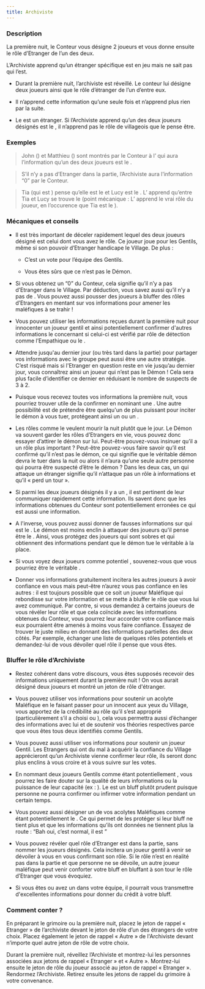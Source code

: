 ```yaml
---
title: Archiviste
---
```



<Role ARCHIVISTE header />

### Description
La première nuit, le Conteur vous désigne 2 joueurs et vous donne ensuite le rôle d’Etranger de l’un des deux.

L’Archiviste apprend qu’un étranger spécifique est en jeu mais ne sait pas qui l’est.

-	Durant la première nuit, l’archiviste est réveillé. Le conteur lui désigne deux joueurs ainsi que le rôle d’étranger de l’un d’entre eux.

-	Il n’apprend cette information qu’une seule fois et n’apprend plus rien par la suite.

-	Le <Role SOULARD /> est un étranger. Si l’Archiviste apprend qu’un des deux joueurs désignés est le <Role SOULARD />, il n’apprend pas le rôle de villageois que le <Role SOULARD /> pense être.

 
### Exemples  
> John (<Role VERTUEUX />) et Matthieu (<Role BARON />) sont montrés par le Conteur à l’<Role ARCHIVISTE /> qui aura l’information qu’un des deux joueurs est le <Role VERTUEUX />.

> S’il n’y a pas d’Etranger dans la partie, l’Archiviste aura l’information “0” par le Conteur.

> Tia (qui est <Role SOULARD />) pense qu’elle est le <Role MOINE /> et Lucy est le <Role CROQUE_MORT />. L’<Role ARCHIVISTE /> apprend qu’entre Tia et Lucy se trouve le <Role SOULARD /> (point mécanique : L’<Role ARCHIVISTE /> apprend le vrai rôle du joueur, en l’occurence que Tia est le <Role SOULARD />).


### Mécaniques et conseils
- Il est très important de déceler rapidement lequel des deux joueurs désigné est celui dont vous avez le rôle. Ce joueur joue pour les Gentils, même si son pouvoir d’Etranger handicape le Village. De plus :
    
    - C’est un vote pour l’équipe des Gentils.
    
    - Vous êtes sûrs que ce n’est pas le Démon.

- Si vous obtenez un “0” du Conteur, cela signifie qu’il n’y a pas d’Etranger dans le Village. Par déduction, vous savez aussi qu’il n’y a pas de <Role BARON />. Vous pouvez aussi pousser des joueurs à bluffer des rôles d’Etrangers en mentant sur vos informations pour amener les maléfiques à se trahir !

- Vous pouvez utiliser les informations reçues durant la première nuit pour innocenter un joueur gentil et ainsi potentiellement confirmer d'autres informations le concernant si celui-ci est vérifié par rôle de détection comme l’Empathique ou le <Role GARDIEN />.

- Attendre jusqu'au dernier jour (ou très tard dans la partie) pour partager vos informations avec le groupe peut aussi être une autre stratégie. C’est risqué mais si l'Etranger en question reste en vie jusqu’au dernier jour, vous connaîtrez ainsi un joueur qui n’est pas le Démon ! Cela sera plus facile d’identifier ce dernier en réduisant le nombre de suspects de 3 à 2.

- Puisque vous recevez toutes vos informations la première nuit, vous pourriez trouver utile de la confirmer en nominant une <Role PUCELLE />. Une autre possibilité est de prétendre être quelqu'un de plus puissant pour inciter le démon à vous tuer, protégeant ainsi un <Role CROQUE_MORT /> ou un <Role MOINE />.

- Les rôles comme le <Role VERTUEUX /> veulent mourir la nuit plutôt que le jour. Le Démon va souvent garder les rôles d’Etrangers en vie, vous pouvez donc essayer d’attirer le démon sur lui. Peut-être pouvez-vous insinuer qu’il a un rôle plus important ? Peut-être pouvez-vous faire savoir qu’il est confirmé qu’il n’est pas le démon, ce qui signifie que le véritable démon devra le tuer dans la nuit ou alors il n’aura qu’une seule autre personne qui pourra être suspecté d’être le démon ? Dans les deux cas, un <Role IMP /> qui attaque un étranger signifie qu’il n’attaque pas un rôle à informations et qu’il « perd un tour ».

- Si parmi les deux joueurs désignés il y a un <Role SOULARD />, il est pertinent de leur communiquer rapidement cette information. Ils savent donc que les informations obtenues du Conteur sont potentiellement erronées ce qui est aussi une information. 

- A l'inverse, vous pouvez aussi donner de fausses informations sur qui est le <Role SOULARD />. Le démon est moins enclin à attaquer des joueurs qu'il pense être le <Role SOULARD />. Ainsi, vous protégez des joueurs qui sont sobres et qui obtiennent des informations pendant que le démon tue le véritable <Role SOULARD /> à la place.

- Si vous voyez deux joueurs comme potentiel <Role SOULARD />, souvenez-vous que vous pourriez être le véritable <Role SOULARD />.

- Donner vos informations gratuitement incitera les autres joueurs à avoir confiance en vous mais peut-être n’aurez vous pas confiance en les autres : il est toujours possible que ce soit un joueur Maléfique qui rebondisse sur votre information et se mette à bluffer le rôle que vous lui avez communiqué. Par contre, si vous demandez à certains joueurs de vous révéler leur rôle et que cela coïncide avec les informations obtenues du Conteur, vous pourrez leur accorder votre confiance mais eux pourraient être amenés à moins vous faire confiance. Essayez de trouver le juste milieu en donnant des informations partielles des deux côtés. Par exemple, échanger une liste de quelques rôles potentiels et demandez-lui de vous dévoiler quel rôle il pense que vous êtes.
 
### Bluffer le rôle d’Archiviste

- Restez cohérent dans votre discours, vous êtes supposés recevoir des informations uniquement durant la première nuit ! On vous aurait désigné deux joueurs et montré un jeton de rôle d'étranger.

- Vous pouvez utiliser vos informations pour soutenir un acolyte Maléfique en le faisant passer pour un innocent aux yeux du Village, vous apportez de la crédibilité au rôle qu’il s’est approprié (particulièrement s’il a choisi <Role VERTUEUX /> ou <Role RECLUS />), cela vous permettra aussi d’échanger des informations avec lui et de soutenir vos théories respectives parce que vous êtes tous deux identifiés comme Gentils.

- Vous pouvez aussi utiliser vos informations pour soutenir un joueur Gentil. Les Etrangers qui ont du mal à acquérir la confiance du Village apprécieront qu’un Archiviste vienne confirmer leur rôle, ils seront donc plus enclins à vous croire et à vous suivre sur les votes.

- En nommant deux joueurs Gentils comme étant potentiellement <Role SOULARD />, vous pourrez les faire douter sur la qualité de leurs informations ou la puissance de leur capacité (ex : <Role MAIRE />). Le <Role SOULARD /> est un bluff plutôt prudent puisque personne ne pourra confirmer ou infirmer votre information pendant un certain temps.

- Vous pouvez aussi désigner un de vos acolytes Maléfiques comme étant potentiellement le <Role SOULARD />. Ce qui permet de les protéger si leur bluff ne tient plus et que les informations qu’ils ont données ne tiennent plus la route : “Bah oui, c’est normal, il est <Role SOULARD />”

- Vous pouvez révéler quel rôle d’Etranger est dans la partie, sans nommer les joueurs désignés. Cela incitera un joueur gentil à venir se dévoiler à vous en vous confirmant son rôle. Si le rôle n’est en réalité pas dans la partie et que personne ne se dévoile, un autre joueur maléfique peut venir conforter votre bluff en bluffant à son tour le rôle d’Etranger que vous évoquiez.

- Si vous êtes <Role ESPION /> ou avez un <Role ESPION /> dans votre équipe, il pourrait vous transmettre d'excellentes informations pour donner du crédit à votre bluff.

### Comment conter ?

En préparant le grimoire ou la première nuit, placez le jeton de rappel « Etranger » de l’archiviste devant le jeton de rôle d’un des étrangers de votre choix. Placez également le jeton de rappel « Autre » de l'Archiviste devant n’importe quel autre jeton de rôle de votre choix.

Durant la première nuit, réveillez l’Archiviste et montrez-lui les personnes associées aux jetons de rappel « Etranger » et « Autre ». Montrez-lui ensuite le jeton de rôle du joueur associé au jeton de rappel « Etranger ». Rendormez l’Archiviste. Retirez ensuite les jetons de rappel du grimoire à votre convenance.

